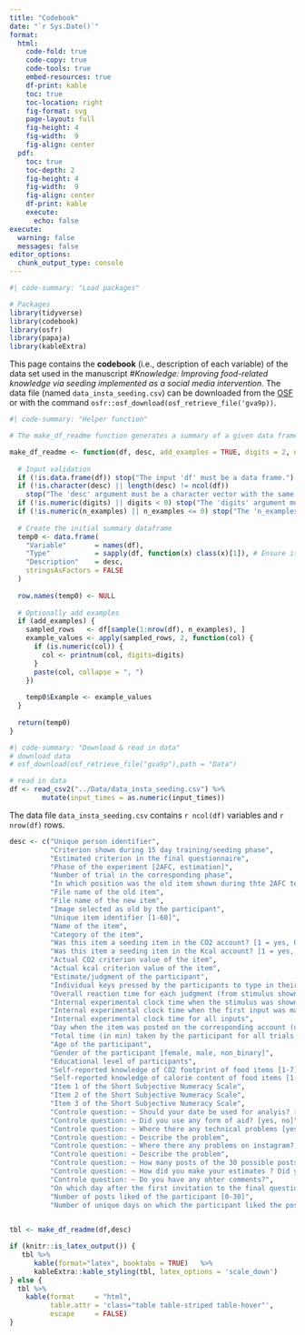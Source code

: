 ```yaml
---
title: "Codebook"
date: "`r Sys.Date()`"
format: 
  html:
    code-fold: true
    code-copy: true
    code-tools: true
    embed-resources: true
    df-print: kable
    toc: true
    toc-location: right
    fig-format: svg
    page-layout: full
    fig-height: 4
    fig-width:  9
    fig-align: center
  pdf:       
    toc: true
    toc-depth: 2
    fig-height: 4
    fig-width:  9
    fig-align: center
    df-print: kable
    execute:
      echo: false
execute:
  warning: false
  messages: false
editor_options: 
  chunk_output_type: console
---
```


```r
#| code-summary: "Load packages"

# Packages
library(tidyverse) 
library(codebook)
library(osfr)
library(papaja)
library(kableExtra)
```

This page contains the **codebook** (i.e., description of each variable) of the data set used in the manuscript *#Knowledge: Improving food-related knowledge via seeding implemented as a social media intervention*. The data file (named `data_insta_seeding.csv`) can be downloaded from the [OSF](https://osf.io/vztjq/) or with the command  `osfr::osf_download(osf_retrieve_file('gva9p))`. 

```r
#| code-summary: "Helper function"

# The make_df_readme function generates a summary of a given data frame in R, creating a descriptive table that outlines the structure and content of the data frame. If the add_examples parameter is set to TRUE (the default), the function samples two random rows from df as examples.

make_df_readme <- function(df, desc, add_examples = TRUE, digits = 2, n_examples = 4) {
  
  # Input validation
  if (!is.data.frame(df)) stop("The input 'df' must be a data frame.")
  if (!is.character(desc) || length(desc) != ncol(df)) 
    stop("The 'desc' argument must be a character vector with the same length as the number of columns in 'df'.")
  if (!is.numeric(digits) || digits < 0) stop("The 'digits' argument must be a non-negative integer.")
  if (!is.numeric(n_examples) || n_examples <= 0) stop("The 'n_examples' argument must be a positive integer.")
  
  # Create the initial summary dataframe
  temp0 <- data.frame(
    "Variable"       = names(df),
    "Type"           = sapply(df, function(x) class(x)[1]), # Ensure it handles multiple class objects correctly
    "Description"    = desc,
    stringsAsFactors = FALSE
  )
  
  row.names(temp0) <- NULL
  
  # Optionally add examples
  if (add_examples) {
    sampled_rows   <- df[sample(1:nrow(df), n_examples), ]
    example_values <- apply(sampled_rows, 2, function(col) {
      if (is.numeric(col)) {
        col <- printnum(col, digits=digits)
      }
      paste(col, collapse = ", ")
    })
    
    temp0$Example <- example_values
  }
  
  return(temp0)
}
```


```r
#| code-summary: "Download & read in data"
# download data
# osf_download(osf_retrieve_file("gva9p"),path = "Data")

# read in data
df <- read_csv2("../Data/data_insta_seeding.csv") %>% 
        mutate(input_times = as.numeric(input_times))
```

The data file `data_insta_seeding.csv` contains `r ncol(df)` variables and `r nrow(df)` rows.
                       
```r

desc <- c("Unique person identifier",
          "Criterion shown during 15 day training/seeding phase",
          "Estimated criterion in the final questionnaire",
          "Phase of the experiment [2AFC, estimation]",
          "Number of trial in the corresponding phase",
          "In which position was the old item shown during thte 2AFC test",
          "File name of the old item",
          "File name of the new item",
          "Image selected as old by the participant",
          "Unique item identifier [1-60]",
          "Name of the item",
          "Category of the item",
          "Was this item a seeding item in the CO2 account? [1 = yes, 0 = no]",
          "Was this item a seeding item in the Kcal account? [1 = yes, 0 = no]",
          "Actual CO2 criterion value of the item",
          "Actual kcal criterion value of the item",
          "Estimate/judgment of the participant",
          "Individual keys pressed by the participants to type in their judgment",
          "Overall reaction time for each judgment (from stimulus shown until confirmed button clicked",
          "Internal experimental clock time when the stimulus was shown",
          "Internal experimental clock time when the first input was made",
          "Internal experimental clock time for all inputs",
          "Day when the item was posted on the corresponding account (only applicable if it was a seeding item)",
          "Total time (in min) taken by the participant for all trials in the corresponding phase (2AFC or estimation)",
          "Age of the participant",
          "Gender of the participant [female, male, non_binary]",
          "Educational level of participants",
          "Self-reported knowledge of CO2 footprint of food items [1-7]",
          "Self-reported knowledge of calorie content of food items [1-7]",
          "Item 1 of the Short Subjective Numeracy Scale",
          "Item 2 of the Short Subjective Numeracy Scale",
          "Item 3 of the Short Subjective Numeracy Scale",
          "Controle question: ~ Should your date be used for analyis? [yes, no]",
          "Controle question: ~ Did you use any form of aid? [yes, no]",
          "Controle question: ~ Where there any technical problems [yes, no]",
          "Controle question: ~ Describe the problem",
          "Controle question: ~ Where there any problems on instagram? [yes, no]",
          "Controle question: ~ Describe the problem",
          "Controle question: ~ How many posts of the 30 possible posts did you see on instagram?",
          "Controle question: ~ How did you make your estimates ? Did you use a specific strategy?",
          "Controle question: ~ Do you have any ohter comments?",
          "On which day after the first invitation to the final questionnaire did the participants actually participate?",
          "Number of posts liked of the participant [0-30]",
          "Number of unique days on which the participant liked the posts [0-15]") 
  

tbl <- make_df_readme(df,desc)

if (knitr::is_latex_output()) {
   tbl %>%
      kable(format="latex", booktabs = TRUE)   %>% 
      kableExtra::kable_styling(tbl, latex_options = 'scale_down')
} else {
  tbl %>% 
    kable(format     = "html",
          table.attr = 'class="table table-striped table-hover"',
          escape     = FALSE)
}

```

 